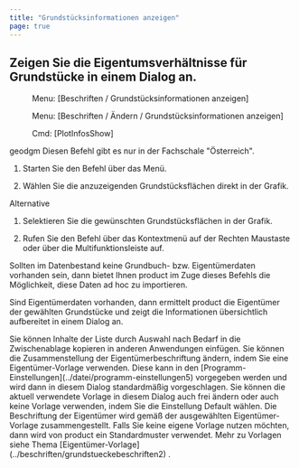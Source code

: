 ```yaml
---
title: "Grundstücksinformationen anzeigen"
page: true
---
```

## Zeigen Sie die Eigentumsverh&#228;ltnisse f&#252;r Grundst&#252;cke in einem Dialog an.
<GeoMapper> <Menu> Menu: [Beschriften / Grundstücksinformationen anzeigen] </Menu> </GeoMapper><GeoDesigner> <Menu> Menu: [Beschriften / Ändern / Grundstücksinformationen anzeigen] </Menu> 
 <Menu> Cmd: [PlotInfosShow] </Menu> </GeoDesigner>

 <Placeholder>geodgm</Placeholder> 
<Warning>
Diesen Befehl gibt es nur in der Fachschale &quot;&#214;sterreich&quot;. 
</Warning>


1. Starten Sie den Befehl &#252;ber das Men&#252;.

2. W&#228;hlen Sie die anzuzeigenden Grundst&#252;cksfl&#228;chen direkt in der Grafik.



Alternative


1. Selektieren Sie die gew&#252;nschten Grundst&#252;cksfl&#228;chen in der Grafik.

2. Rufen Sie den Befehl &#252;ber das Kontextmen&#252; auf der <Border>Rechten Maustaste</Border>  oder &#252;ber die Multifunktionsleiste auf.




<Success>
Sollten im Datenbestand keine Grundbuch- bzw. Eigent&#252;merdaten vorhanden sein, dann bietet Ihnen  <Placeholder>product</Placeholder> im Zuge dieses Befehls die M&#246;glichkeit, diese Daten  <Italic> ad hoc </Italic>  zu importieren.
</Success>


Sind Eigent&#252;merdaten vorhanden, dann ermittelt  <Placeholder>product</Placeholder> die Eigent&#252;mer der gew&#228;hlten Grundst&#252;cke und zeigt die Informationen &#252;bersichtlich aufbereitet in einem Dialog an.

<Success>
Sie k&#246;nnen Inhalte der Liste durch Auswahl nach Bedarf in die Zwischenablage kopieren in anderen Anwendungen einf&#252;gen.
</Success>

<Success>
Sie k&#246;nnen die Zusammenstellung der Eigent&#252;merbeschriftung &#228;ndern, indem Sie eine  <Italic> Eigent&#252;mer-Vorlage </Italic>  verwenden. Diese kann in den  <Italic> [Programm-Einstellungen](../datei/programm-einstellungen5)
 </Italic>  vorgegeben werden und wird dann in diesem Dialog standardm&#228;&#223;ig vorgeschlagen. Sie k&#246;nnen die  <Italic> aktuell </Italic>  verwendete Vorlage in diesem Dialog auch frei &#228;ndern oder auch  <Italic> keine </Italic>  Vorlage verwenden, indem Sie die Einstellung  <Bold> Default </Bold>  w&#228;hlen.
</Success>

<Success>
Die Beschriftung der Eigent&#252;mer wird gem&#228;&#223; der ausgew&#228;hlten Eigent&#252;mer-Vorlage zusammengestellt. Falls Sie keine eigene Vorlage nutzen m&#246;chten, dann wird von  <Placeholder>product</Placeholder> ein Standardmuster verwendet.
Mehr zu Vorlagen siehe Thema [Eigent&#252;mer-Vorlage](../beschriften/grundstueckebeschriften2)
.
</Success>
